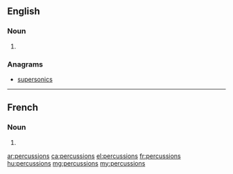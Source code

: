 ==English==

===Noun===
{{head|en|noun plural form}}

# {{plural of|percussion|lang=en}}

===Anagrams===
* [[supersonics#English|supersonics]]

----

==French==

===Noun===
{{head|fr|noun plural form|g=f}}

# {{plural of|percussion|lang=fr}}

[[ar:percussions]]
[[ca:percussions]]
[[el:percussions]]
[[fr:percussions]]
[[hu:percussions]]
[[mg:percussions]]
[[my:percussions]]